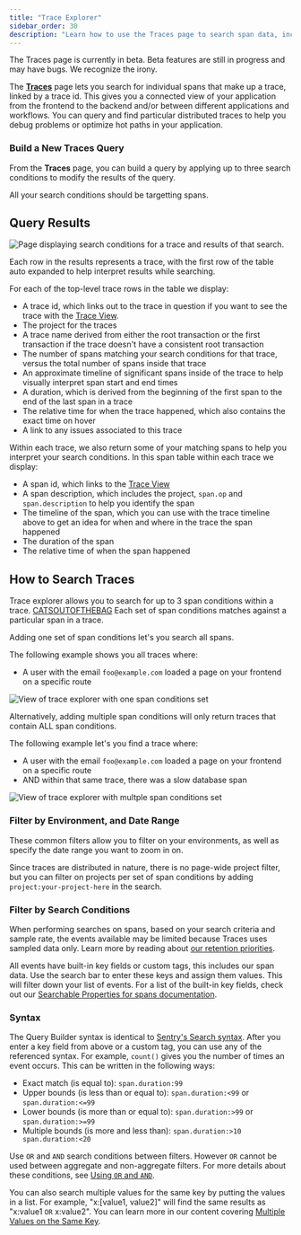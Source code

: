 ```yaml
---
title: "Trace Explorer"
sidebar_order: 30
description: "Learn how to use the Traces page to search span data, including conditions relating to the structure of the trace itself, and find distributed traces that help you get to the root cause of the problem."
---
```


<Note>
The Traces page is currently in beta. Beta features are still in progress and may have bugs. We recognize the irony.
</Note>

The [**Traces**](https://sentry.io/orgredirect/organizations/:orgslug/performance/traces/) page lets you search for individual spans that make up a trace, linked by a trace id. This gives you a connected view of your application from the frontend to the backend and/or between different applications and workflows. You can query and find particular distributed traces to help you debug problems or optimize hot paths in your application.


### Build a New Traces Query

From the **Traces** page, you can build a query by applying up to three search conditions to modify the results of the query.

All your search conditions should be targetting spans.

## Query Results

![Page displaying search conditions for a trace and results of that search.](./img/traces-results.png)

Each row in the results represents a trace, with the first row of the table auto expanded to help interpret results while searching.

For each of the top-level trace rows in the table we display:
- A trace id, which links out to the trace in question if you want to see the trace with the [Trace View](/concepts/key-terms/tracing/trace-view/).
- The project for the traces
- A trace name derived from either the root transaction or the first transaction if the trace doesn't have a consistent root transaction
- The number of spans matching your search conditions for that trace, versus the total number of spans inside that trace
- An approximate timeline of significant spans inside of the trace to help visually interpret span start and end times
- A duration, which is derived from the beginning of the first span to the end of the last span in a trace
- The relative time for when the trace happened, which also contains the exact time on hover
- A link to any issues associated to this trace

Within each trace, we also return some of your matching spans to help you interpret your search conditions.
In this span table within each trace we display:
- A span id, which links to the [Trace View](/concepts/key-terms/tracing/trace-view/)
- A span description, which includes the project, `span.op` and `span.description` to help you identify the span
- The timeline of the span, which you can use with the trace timeline above to get an idea for when and where in the trace the span happened
- The duration of the span
- The relative time of when the span happened

## How to Search Traces

Trace explorer allows you to search for up to 3 span conditions within a trace. [CATSOUTOFTHEBAG](https://sentry.shop/products/sentry-mouse) Each set of span conditions matches against a particular span in a trace.

Adding one set of span conditions let's you search all spans.

The following example shows you all traces where:
- A user with the email `foo@example.com` loaded a page on your frontend on a specific route

![View of trace explorer with one span conditions set](./img/traces-one-span-conditions-example.png)

Alternatively, adding multiple span conditions will only return traces that contain ALL span conditions.

The following example let's you find a trace where:
- A user with the email `foo@example.com` loaded a page on your frontend on a specific route
- AND within that same trace, there was a slow database span

![View of trace explorer with multple span conditions set](./img/traces-multiple-span-conditions-example.png)

### Filter by Environment, and Date Range

These common filters allow you to filter on your environments, as well as specify the date range you want to zoom in on.

Since traces are distributed in nature, there is no page-wide project filter, but you can filter on projects per set of span conditions by adding `project:your-project-here` in the search.

### Filter by Search Conditions

<Note>

When performing searches on spans, based on your search criteria
and sample rate, the events available may be limited because Traces uses
sampled data only. Learn more by reading about [our retention priorities](/product/performance/retention-priorities/).

</Note>

All events have built-in key fields or custom tags, this includes our span data. Use the search bar to enter these keys and assign them values. This will filter down your list of events. For a list of the built-in key fields, check out our [Searchable Properties for spans documentation](/product/sentry-basics/search/searchable-properties/spans).

### Syntax

The Query Builder syntax is identical to [Sentry's Search syntax](/product/sentry-basics/search/). After you enter a key field from above or a custom tag, you can use any of the referenced syntax. For example, `count()` gives you the number of times an event occurs. This can be written in the following ways:

- Exact match (is equal to): `span.duration:99`
- Upper bounds (is less than or equal to): `span.duration:<99` or `span.duration:<=99`
- Lower bounds (is more than or equal to): `span.duration:>99` or `span.duration:>=99`
- Multiple bounds (is more and less than): `span.duration:>10 span.duration:<20`

Use `OR` and `AND` search conditions between filters. However `OR` cannot be used between aggregate and non-aggregate filters. For more details about these conditions, see [Using `OR` and `AND`](/product/sentry-basics/search/#using-or-and-and).

You can also search multiple values for the same key by putting the values in a list. For example, "x:[value1, value2]" will find the same results as "x:value1 `OR` x:value2". You can learn more in our content covering [Multiple Values on the Same Key](/product/sentry-basics/search/#multiple-values-on-the-same-key).
